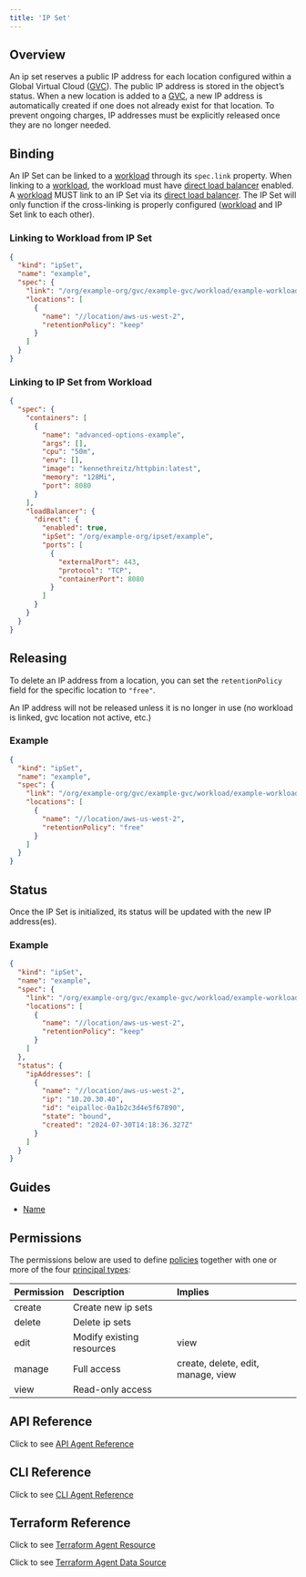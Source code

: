 ```yaml
---
title: 'IP Set'
---
```


## Overview

An ip set reserves a public IP address for each location configured within a Global Virtual Cloud
([GVC](gvc)). The public IP address is stored in the object’s status. When a new location is added to a
[GVC](gvc), a new IP address is automatically created if one does not already exist for that location.
To prevent ongoing charges, IP addresses must be explicitly released once they are no longer needed.

## Binding

An IP Set can be linked to a [workload](workload) through its `spec.link` property. When linking to a [workload](workload), the workload must have [direct load balancer](workload/direct-load-balancer) enabled. A [workload](workload) MUST link to an IP Set via its [direct load balancer](workload/direct-load-balancer). The IP Set will only function if the cross-linking is properly configured ([workload](workload) and IP Set link to each other).

### Linking to Workload from IP Set

```json
{
  "kind": "ipSet",
  "name": "example",
  "spec": {
    "link": "/org/example-org/gvc/example-gvc/workload/example-workload",
    "locations": [
      {
        "name": "//location/aws-us-west-2",
        "retentionPolicy": "keep"
      }
    ]
  }
}
```

### Linking to IP Set from Workload

```json
{
  "spec": {
    "containers": [
      {
        "name": "advanced-options-example",
        "args": [],
        "cpu": "50m",
        "env": [],
        "image": "kennethreitz/httpbin:latest",
        "memory": "128Mi",
        "port": 8080
      }
    ],
    "loadBalancer": {
      "direct": {
        "enabled": true,
        "ipSet": "/org/example-org/ipset/example",
        "ports": [
          {
            "externalPort": 443,
            "protocol": "TCP",
            "containerPort": 8080
          }
        ]
      }
    }
  }
}
```

## Releasing

To delete an IP address from a location, you can set the `retentionPolicy` field
for the specific location to `"free"`.

<Note>An IP address will not be released unless it is no longer in use (no workload is linked, gvc location not active, etc.)</Note>

### Example

```json
{
  "kind": "ipSet",
  "name": "example",
  "spec": {
    "link": "/org/example-org/gvc/example-gvc/workload/example-workload",
    "locations": [
      {
        "name": "//location/aws-us-west-2",
        "retentionPolicy": "free"
      }
    ]
  }
}
```

## Status

Once the IP Set is initialized, its status will be updated with the new IP address(es).

### Example

```json
{
  "kind": "ipSet",
  "name": "example",
  "spec": {
    "link": "/org/example-org/gvc/example-gvc/workload/example-workload",
    "locations": [
      {
        "name": "//location/aws-us-west-2",
        "retentionPolicy": "keep"
      }
    ]
  },
  "status": {
    "ipAddresses": [
      {
        "name": "//location/aws-us-west-2",
        "ip": "10.20.30.40",
        "id": "eipalloc-0a1b2c3d4e5f67890",
        "state": "bound",
        "created": "2024-07-30T14:18:36.327Z"
      }
    ]
  }
}
```

## Guides

- [Name](/guides)

## Permissions

The permissions below are used to define [policies](/reference/policy) together with one or more of the four
[principal types](/concepts/principal_types):

| Permission | Description               | Implies                            |
| :--------- | :------------------------ | :--------------------------------- |
| create     | Create new ip sets        |                                    |
| delete     | Delete ip sets            |                                    |
| edit       | Modify existing resources | view                               |
| manage     | Full access               | create, delete, edit, manage, view |
| view       | Read-only access          |                                    |

## API Reference

Click to see [API Agent Reference](/api-reference/agent)

## CLI Reference

Click to see [CLI Agent Reference](/references/cli/agent)

## Terraform Reference

Click to see [Terraform Agent Resource](/references/terraform/resources/cpln_gvc)

Click to see [Terraform Agent Data Source](/references/terraform/data-sources/cpln_gvc)
